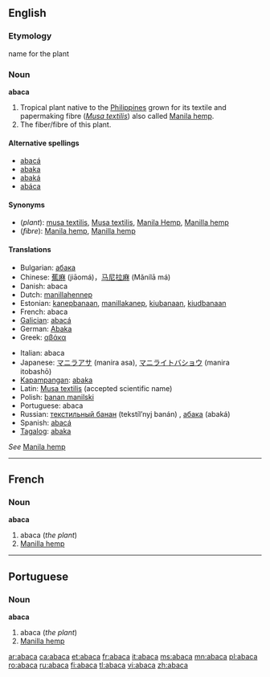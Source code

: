 {{wikisource1911Enc|Abaca}}
==English==

===Etymology===
{{TL.}} name for the plant

===Noun===
'''abaca'''

# <!--DefA-->Tropical plant native to the [[Philippines]] grown for its textile and papermaking fibre (''[[Musa textilis]]'') also called [[Manila hemp]].
# <!--DefB-->The fiber/fibre of this plant.

====Alternative spellings====
*[[abacá]]
*[[abaka]]
*[[abaká]]
*[[abáca]]

====Synonyms====
*(''plant''): [[musa textilis]], [[Musa textilis]], [[Manila Hemp]], [[Manilla hemp]]
*(''fibre''): [[Manila hemp]], [[Manilla hemp]]

====Translations====
{{trans-top|plant}}
*Bulgarian: [[абака]] {{f}}
*Chinese: [[蕉麻]] (jiāomá)，[[马尼拉麻]] (Mǎnílā má)
*Danish: abaca
*Dutch: [[manillahennep]] {{m}}
*Estonian: [[kanepbanaan]], [[manillakanep]], [[kiubanaan]], [[kiudbanaan]]
*French: abaca {{m}}
*[[Galician]]: [[abacá]]
*German: [[Abaka]]
*Greek: [[αβάκα]] {{f}}
{{trans-mid}}
*Italian: abaca {{f}}
*Japanese: [[マニラアサ]] (manira asa), [[マニライトバショウ]] (manira itobashō)
*[[Kapampangan]]: [[abaka]]
*Latin: [[Musa textilis]] (accepted scientific name)
*Polish: [[banan manilski]] {{m}}
*Portuguese: abaca {{m}}
*Russian: [[текстильный банан]] (tekstíl’nyj banán) {{m}}, [[абака]] (abaká) {{f}}
*Spanish: [[abacá]] {{m}}
*[[Tagalog]]: [[abaka]]
{{trans-bottom}}

{{trans-top|fiber/fibre}}
''See'' [[Manila hemp]]
{{trans-bottom}}

----

==French==

===Noun===
'''abaca''' {{m}}

# <!--DefA-->abaca (''the plant'')
# <!--DefB-->[[Manilla hemp]]

----

==Portuguese==

===Noun===
'''abaca'''

# <!--DefA-->abaca (''the plant'')
# <!--DefB-->[[Manilla hemp]]

[[ar:abaca]]
[[ca:abaca]]
[[et:abaca]]
[[fr:abaca]]
[[it:abaca]]
[[ms:abaca]]
[[mn:abaca]]
[[pl:abaca]]
[[ro:abaca]]
[[ru:abaca]]
[[fi:abaca]]
[[tl:abaca]]
[[vi:abaca]]
[[zh:abaca]]